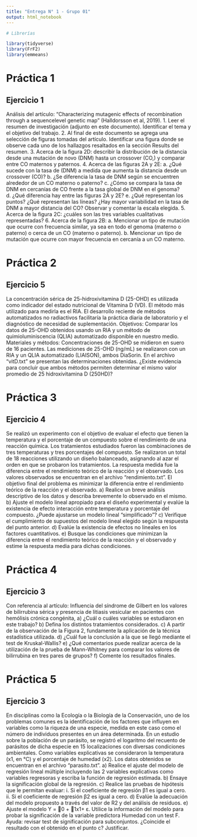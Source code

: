```yaml
---
title: "Entrega N° 1 - Grupo 01"
output: html_notebook
---
```




```r
# Librerías

library(tidyverse)
library(FrF2)
library(emmeans)
```

# Práctica 1 

## Ejercicio 1 

Análisis del artículo: “Characterizing mutagenic effects of recombination through a sequencelevel genetic map” (Halldorsson et al, 2019).
1. Leer el resumen de investigación (adjunto en este documento). Identificar el tema y el
objetivo del trabajo.
2. Al final de este documento se agrega una selección de figuras tomadas del artículo.
Identificar una figura donde se observe cada uno de los hallazgos resaltados en la sección
Results del resumen.
3. Acerca de la figura 2D: describir la distribución de la distancia desde una mutación de novo
(DNM) hasta un crossover (CO,) y comparar entre CO maternos y paternos.
4. Acerca de las figuras 2A y 2E:
a. ¿Qué sucede con la tasa de (DNM) a medida que aumenta la distancia desde un
crossover (CO)?
b. ¿Se diferencia la tasa de DNM según se encuentren alrededor de un CO materno o
paterno?
c. ¿Cómo se compara la tasa de DNM en cercanías de CO frente a la tasa global de DNM
en el genoma?
d. ¿Qué diferencia hay entre las figuras 2A y 2E?
e. ¿Qué representan los puntos? ¿Qué representan las líneas? ¿Hay mayor variabilidad en
la tasa de DNM a mayor distancia del CO? Observar y comentar la escala elegida.
5. Acerca de la figura 2C: ¿cuáles son las tres variables cualitativas representadas?
6. Acerca de la figura 2B:
a. Mencionar un tipo de mutación que ocurre con frecuencia similar, ya sea en todo el
genoma (materno o paterno) o cerca de un CO (materno o paterno).
b. Mencionar un tipo de mutación que ocurre con mayor frecuencia en cercanía a un CO
materno. 

# Práctica 2 

## Ejercicio 5 

La concentración sérica de 25-hidroxivitamina D (25-OHD) es utilizada como indicador del
estado nutricional de Vitamina D (VD). El método más utilizado para medirla es el RIA. El
desarrollo reciente de métodos automatizados no radiactivos facilitaría la práctica diaria de
laboratorio y el diagnóstico de necesidad de suplementación.
Objetivos: Comparar los datos de 25-OHD obtenidos usando un RIA y un método de
quimioluminiscencia (QLIA) automatizado disponible en nuestro medio.
Materiales y métodos: Concentraciones de 25-OHD se midieron en suero de 16 pacientes. Las
mediciones de 25-OHD (ng/mL) se realizaron con un RIA y un QLIA automatizado (LIAISON),
ambos DiaSorin. En el archivo “vitD.txt” se presentan las determinaciones obtenidas.
¿Existe evidencia para concluir que ambos métodos permiten determinar el mismo valor
promedio de 25 hidroxivitamina D (250HD)?

# Práctica 3 

## Ejercicio 4 

Se realizó un experimento con el objetivo de evaluar el efecto que tienen la temperatura y el
porcentaje de un compuesto sobre el rendimiento de una reacción química. Los tratamientos
estudiados fueron las combinaciones de tres temperaturas y tres porcentajes del compuesto. Se
realizaron un total de 18 reacciones utilizando un diseño balanceado, asignando al azar el orden
en que se probaron los tratamientos. La respuesta medida fue la diferencia entre el rendimiento
teórico de la reacción y el observado. Los valores observados se encuentran en el archivo
“rendimiento.txt”.
El objetivo final del problema es minimizar la diferencia entre el rendimiento teórico de la
reacción y el observado.
a) Realice un breve análisis descriptivo de los datos y describa brevemente lo observado
en el mismo.
b) Ajuste el modelo lineal apropiado para el diseño experimental y evalúe la existencia
de efecto interacción entre temperatura y porcentaje del compuesto. ¿Puede
ajustarse un modelo lineal “simplificado”?
c) Verifique el cumplimiento de supuestos del modelo lineal elegido según la respuesta
del punto anterior.
d) Evalúe la existencia de efectos no lineales en los factores cuantitativos.
e) Busque las condiciones que minimizan la diferencia entre el rendimiento teórico de la
reacción y el observado y estime la respuesta media para dichas condiciones. 

# Práctica 4  

## Ejercicio 3 

Con referencia al artículo: Influencia del síndrome de Gilbert en los valores de bilirrubina sérica
y presencia de litiasis vesicular en pacientes con hemólisis crónica congénita,
a) ¿Cuál o cuáles variables se estudiaron en este trabajo?
b) Defina los distintos tratamientos considerados.
c) A partir de la observación de la Figura 2, fundamente la aplicación de la técnica
estadística utilizada.
d) ¿Cuál fue la conclusión a la que se llegó mediante el test de Kruskal-Wallis?
e) ¿Qué comentarios puede realizar acerca de la utilización de la prueba de Mann-Whitney
para comparar los valores de bilirrubina en tres pares de grupos?
f) Comente los resultados finales. 

# Práctica 5 

## Ejercicio 3 

En disciplinas como la Ecología o la Biología de la Conservación, uno de los problemas comunes
es la identificación de los factores que influyen en variables como la riqueza de una especie,
medida en este caso como el número de individuos presentes en un área determinada.
En un estudio sobre la población de un parásito, se registró el logaritmo del recuento de
parásitos de dicha especie en 15 localizaciones con diversas condiciones ambientales. Como
variables explicativas se consideraron la temperatura (x1, en °C) y el porcentaje de humedad (x2).
Los datos obtenidos se encuentran en el archivo “parasito.txt”.
a) Realice el ajuste del modelo de regresión lineal múltiple incluyendo las 2 variables
explicativas como variables regresoras y escriba la función de regresión estimada.
b) Ensaye la significación global de la regresión.
c) Realice las pruebas de hipótesis que le permitan evaluar:
i. Si el coeficiente de regresión β1 es igual a cero.
ii. Si el coeficiente de regresión β2 es igual a cero.
d) Evalúe la adecuación del modelo propuesto a través del valor de R2
y del análisis de
residuos.
e) Ajuste el modelo Y = 0 + 1x1+ ε. Utilice la información del modelo para probar la
significación de la variable predictora Humedad con un test F. Ayuda: revisar test de
significación para subconjuntos. ¿Coincide el resultado con el obtenido en el punto c?
Justificar.
